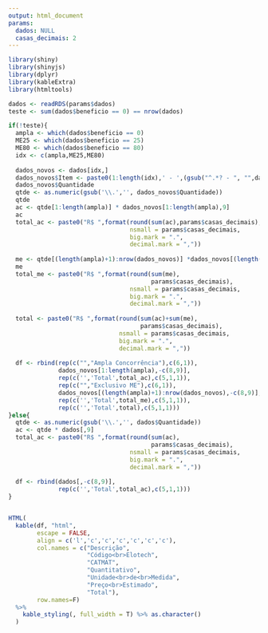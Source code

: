 ---
output: html_document
params:
  dados: NULL
  casas_decimais: 2
---

```{r setup,echo=F}
library(shiny)
library(shinyjs)
library(dplyr)
library(kableExtra)
library(htmltools)

dados <- readRDS(params$dados)
teste <- sum(dados$beneficio == 0) == nrow(dados)

if(!teste){
  ampla <- which(dados$beneficio == 0)
  ME25 <- which(dados$beneficio == 25)
  ME80 <- which(dados$beneficio == 80)
  idx <- c(ampla,ME25,ME80)
  
  dados_novos <- dados[idx,]
  dados_novos$Item <- paste0(1:length(idx),' - ',(gsub("^.*? - ", "",dados_novos$Item)))
  dados_novos$Quantidade
  qtde <- as.numeric(gsub('\\.','', dados_novos$Quantidade))
  qtde
  ac <- qtde[1:length(ampla)] * dados_novos[1:length(ampla),9]
  ac
  total_ac <- paste0("R$ ",format(round(sum(ac),params$casas_decimais),
                                  nsmall = params$casas_decimais, 
                                  big.mark = ".", 
                                  decimal.mark = ","))
  
  me <- qtde[(length(ampla)+1):nrow(dados_novos)] *dados_novos[(length(ampla)+1):nrow(dados_novos),9]
  me
  total_me <- paste0("R$ ",format(round(sum(me),
                                        params$casas_decimais),
                                  nsmall = params$casas_decimais, 
                                  big.mark = ".", 
                                  decimal.mark = ","))
  
  total <- paste0("R$ ",format(round(sum(ac)+sum(me),
                                     params$casas_decimais),
                               nsmall = params$casas_decimais, 
                               big.mark = ".", 
                               decimal.mark = ","))
                  
  df <- rbind(rep(c("","Ampla Concorrência"),c(6,1)),
              dados_novos[1:length(ampla),-c(8,9)],
              rep(c('','Total',total_ac),c(5,1,1)),
              rep(c("","Exclusivo ME"),c(6,1)),
              dados_novos[(length(ampla)+1):nrow(dados_novos),-c(8,9)],
              rep(c('','Total',total_me),c(5,1,1)),
              rep(c('','Total',total),c(5,1,1)))
}else{
  qtde <- as.numeric(gsub('\\.','', dados$Quantidade))
  ac <- qtde * dados[,9]
  total_ac <- paste0("R$ ",format(round(sum(ac),
                                        params$casas_decimais),
                                  nsmall = params$casas_decimais, 
                                  big.mark = ".", 
                                  decimal.mark = ","))
                    
  df <- rbind(dados[,-c(8,9)],
              rep(c('','Total',total_ac),c(5,1,1)))
}


HTML(
  kable(df, "html",
        escape = FALSE,
        align = c('l','c','c','c','c','c','c'),
        col.names = c("Descrição",
                      "Código<br>Elotech",
                      "CATMAT",
                      "Quantitativo",
                      "Unidade<br>de<br>Medida",
                      "Preço<br>Estimado",
                      "Total"),
        row.names=F)
  %>%
    kable_styling(, full_width = T) %>% as.character()
  )


```
